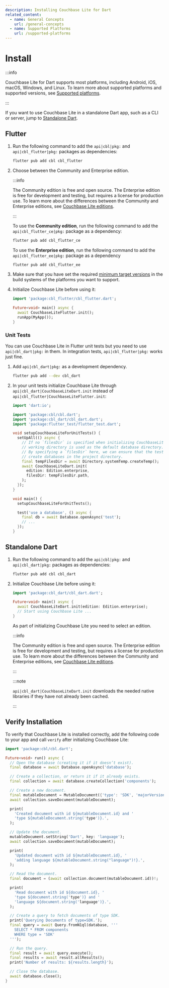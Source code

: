 ```yaml
---
description: Installing Couchbase Lite for Dart
related_content:
  - name: General Concepts
    url: /general-concepts
  - name: Supported Platforms
    url: /supported-platforms
---
```


# Install

:::info

Couchbase Lite for Dart supports most platforms, including Android, iOS, macOS,
Windows, and Linux. To learn more about supported platforms and supported
versions, see [Supported platforms](supported-platforms.mdx).

:::

If you want to use Couchbase Lite in a standalone Dart app, such as a CLI or
server, jump to [Standalone Dart](#standalone-dart).

## Flutter

1. Run the following command to add the `api|cbl|pkg:` and
   `api|cbl_flutter|pkg:` packages as dependencies:

   ```bash
   flutter pub add cbl cbl_flutter
   ```

2. Choose between the Community and Enterprise edition.

   :::info

   The Community edition is free and open source. The Enterprise edition is free
   for development and testing, but requires a license for production use. To
   learn more about the differences between the Community and Enterprise
   editions, see [Couchbase Lite editions].

   :::

   To use the **Community edition**, run the following command to add the
   `api|cbl_flutter_ce|pkg:` package as a dependency:

   ```bash
   flutter pub add cbl_flutter_ce
   ```

   To use the **Enterprise edition**, run the following command to add the
   `api|cbl_flutter_ee|pkg:` package as a dependency

   ```bash
   flutter pub add cbl_flutter_ee
   ```

3. Make sure that you have set the required
   [minimum target versions](supported-platforms.mdx) in the build systems of
   the platforms you want to support.

4. Initialize Couchbase Lite before using it:

   ```dart
   import 'package:cbl_flutter/cbl_flutter.dart';

   Future<void> main() async {
     await CouchbaseLiteFlutter.init();
     runApp(MyApp());
   }
   ```

### Unit Tests

You can use Couchbase Lite in Flutter unit tests but you need to use
`api|cbl_dart|pkg:` in them. In integration tests, `api|cbl_flutter|pkg:` works
just fine.

1. Add `api|cbl_dart|pkg:` as a development dependency.

   ```bash
   flutter pub add --dev cbl_dart
   ```

2. In your unit tests initialize Couchbase Lite through
   `api|cbl_dart|CouchbaseLiteDart.init` instead of
   `api|cbl_flutter|CouchbaseLiteFlutter.init`:

   ```dart
   import 'dart:io';

   import 'package:cbl/cbl.dart';
   import 'package:cbl_dart/cbl_dart.dart';
   import 'package:flutter_test/flutter_test.dart';

   void setupCouchbaseLiteForUnitTests() {
     setUpAll(() async {
       // If no `filesDir` is specified when initializing CouchbaseLiteDart, the
       // working directory is used as the default database directory.
       // By specifying a `filesDir` here, we can ensure that the tests don't
       // create databases in the project directory.
       final tempFilesDir = await Directory.systemTemp.createTemp();
       await CouchbaseLiteDart.init(
         edition: Edition.enterprise,
         filesDir: tempFilesDir.path,
       );
     });
   }

   void main() {
     setupCouchbaseLiteForUnitTests();

     test('use a database', () async {
       final db = await Database.openAsync('test');
       // ...
     });
   }
   ```

## Standalone Dart

1. Run the following command to add the `api|cbl|pkg:` and `api|cbl_dart|pkg:`
   packages as dependencies:

   ```bash
   flutter pub add cbl cbl_dart
   ```

2. Initialize Couchbase Lite before using it:

   ```dart
   import 'package:cbl_dart/cbl_dart.dart';

   Future<void> main() async {
     await CouchbaseLiteDart.init(edition: Edition.enterprise);
     // Start using Couchbase Lite ...
   }
   ```

   As part of initializing Couchbase Lite you need to select an edition.

   :::info

   The Community edition is free and open source. The Enterprise edition is free
   for development and testing, but requires a license for production use. To
   learn more about the differences between the Community and Enterprise
   editions, see [Couchbase Lite editions].

   :::

   :::note

   `api|cbl_dart|CouchbaseLiteDart.init` downloads the needed native libraries
   if they have not already been cached.

   :::

## Verify Installation

To verify that Couchbase Lite is installed correctly, add the following code to
your app and call `verify` after initializing Couchbase Lite:

```dart
import 'package:cbl/cbl.dart';

Future<void> run() async {
  // Open the database (creating it if it doesn’t exist).
  final database = await Database.openAsync('database');

  // Create a collection, or return it if it already exists.
  final collection = await database.createCollection('components');

  // Create a new document.
  final mutableDocument = MutableDocument({'type': 'SDK', 'majorVersion': 2});
  await collection.saveDocument(mutableDocument);

  print(
    'Created document with id ${mutableDocument.id} and '
    'type ${mutableDocument.string('type')}.',
  );

  // Update the document.
  mutableDocument.setString('Dart', key: 'language');
  await collection.saveDocument(mutableDocument);

  print(
    'Updated document with id ${mutableDocument.id}, '
    'adding language ${mutableDocument.string("language")!}.',
  );

  // Read the document.
  final document = (await collection.document(mutableDocument.id))!;

  print(
    'Read document with id ${document.id}, '
    'type ${document.string('type')} and '
    'language ${document.string('language')}.',
  );

  // Create a query to fetch documents of type SDK.
  print('Querying Documents of type=SDK.');
  final query = await Query.fromN1ql(database, '''
    SELECT * FROM components
    WHERE type = 'SDK'
  ''');

  // Run the query.
  final result = await query.execute();
  final results = await result.allResults();
  print('Number of results: ${results.length}');

  // Close the database.
  await database.close();
}
```

[couchbase lite editions]: https://www.couchbase.com/products/editions#cmobile
